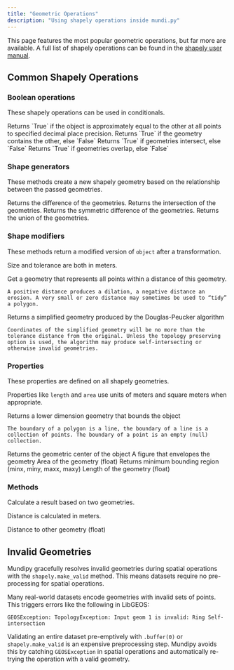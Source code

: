 ```yaml
---
title: "Geometric Operations"
description: "Using shapely operations inside mundi.py"
---
```


<Tip>This page features the most popular geometric operations, but far more are available. A full list of shapely operations can be found in the [shapely user manual](https://shapely.readthedocs.io/en/stable/manual.html).</Tip>

## Common Shapely Operations

### Boolean operations

These shapely operations can be used in conditionals.

<AccordionGroup>
  <Accordion title="object.almost_equals(other)" icon="tilde">
  	Returns `True` if the object is approximately equal to the other at all points to specified decimal place precision.
  </Accordion>
  <Accordion title="object.contains(other)" icon="border-outer">
    Returns `True` if the geometry contains the other, else `False`
  </Accordion>
  <Accordion title="object.intersects(other)" icon="diagram-venn">
    Returns `True` if geometries intersect, else `False`
  </Accordion>
  <Accordion title="object.overlaps(other)" icon="diagram-venn">
    Returns `True` if geometries overlap, else `False`
  </Accordion>
</AccordionGroup>

### Shape generators

These methods create a new shapely geometry based on the relationship between
the passed geometries.

<AccordionGroup>
  <Accordion title="object.difference(other)" icon="object-subtract">
    Returns the difference of the geometries.
  </Accordion>
  <Accordion title="object.intersection(other)" icon="object-intersect">
    Returns the intersection of the geometries.
  </Accordion>
  <Accordion title="object.symmetric_difference(other)" icon="object-exclude">
    Returns the symmetric difference of the geometries.
  </Accordion>
  <Accordion title="object.union(other)" icon="object-union">
    Returns the union of the geometries.
  </Accordion>
</AccordionGroup>

### Shape modifiers

These methods return a modified version of `object` after a transformation.

<Note>Size and tolerance are both in meters.</Note>

<AccordionGroup>
  <Accordion title="object.buffer(size)" icon="maximize">
    Get a geometry that represents all points within a distance of this geometry.

    A positive distance produces a dilation, a negative distance an erosion. A very small or zero distance may sometimes be used to “tidy” a polygon.
  </Accordion>
  <Accordion title="object.simplify(tolerance)" icon="object-intersect">
    Returns a simplified geometry produced by the Douglas-Peucker algorithm

    Coordinates of the simplified geometry will be no more than the tolerance distance from the original. Unless the topology preserving option is used, the algorithm may produce self-intersecting or otherwise invalid geometries.
  </Accordion>
</AccordionGroup>

### Properties

These properties are defined on all shapely geometries.

<Note>Properties like `length` and `area` use units of meters and square meters when appropriate.</Note>

<AccordionGroup>
  <Accordion title="object.boundary" icon="border-outer">
    Returns a lower dimension geometry that bounds the object

    The boundary of a polygon is a line, the boundary of a line is a collection of points. The boundary of a point is an empty (null) collection.
  </Accordion>
  <Accordion title="object.centroid" icon="location-pin">
    Returns the geometric center of the object
  </Accordion>
  <Accordion title="object.envelope" icon="send-backward">
    A figure that envelopes the geometry
  </Accordion>
  <Accordion title="object.area" icon="border-outer">
    Area of the geometry (float)
  </Accordion>
  <Accordion title="object.bounds" icon="rectangle">
    Returns minimum bounding region (minx, miny, maxx, maxy)
  </Accordion>
  <Accordion title="object.length" icon="ruler">
    Length of the geometry (float)
  </Accordion>
</AccordionGroup>

### Methods

Calculate a result based on two geometries.

<Note>Distance is calculated in meters.</Note>

<AccordionGroup>
  <Accordion title="object.distance(other)" icon="arrows-up-down">
    Distance to other geometry (float)
  </Accordion>
</AccordionGroup>

## Invalid Geometries

Mundipy gracefully resolves invalid geometries during spatial operations
with the `shapely.make_valid` method. This means datasets require no
pre-processing for spatial operations.

Many real-world datasets encode geometries with invalid sets of points.
This triggers errors like the following in LibGEOS:

```
GEOSException: TopologyException: Input geom 1 is invalid: Ring Self-intersection
```

Validating an entire dataset pre-emptively with `.buffer(0)` or `shapely.make_valid`
is an expensive preprocessing step. Mundipy avoids this by catching `GEOSException`
in spatial operations and automatically re-trying the operation with a valid geometry.
